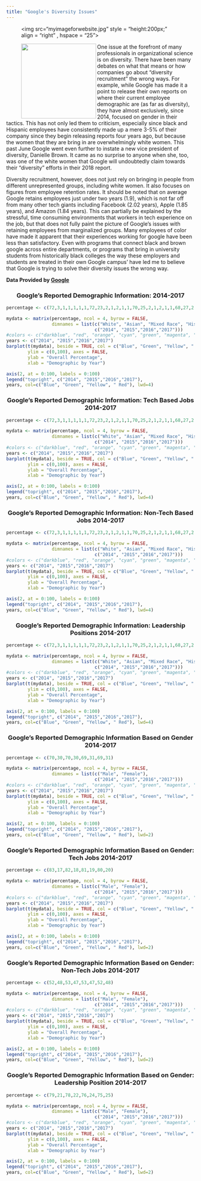 ```yaml
---
title: "Google's Diversity Issues"
---
```

<figure>
<img src="myimageforwebsite.jpg"
style = "height:200px;"
align = "right" , hspace = "25">
</figure>


<figure>
<img src="Googlepic.png"
style = "height:200px;"
align = "left" >
</figure>

One issue at the forefront of many professionals in organizational science is on diversity. There have been many debates on what that means or how companies go about “diversity recruitment” the wrong ways. For example, while Google has made it a point to release their own reports on where their current employee demographic are (as far as diversity), they have almost exclusively, since 2014, focused on gender in their tactics. This has not only led them to criticism, especially since black and Hispanic employees have consistently made up a mere 3-5% of their company since they begin releasing reports four years ago, but because the women that they are bring in are overwhelmingly white women. This past June Google went even further to instate a new vice president of diversity, Danielle Brown. It came as no surprise to anyone when she, too, was one of the white women that Google will undoubtedly claim towards their “diversity” efforts in their 2018 report. 

Diversity recruitment, however, does not just rely on bringing in people from different unrepresented groups, including white women. It also focuses on figures from employee retention rates. It should be noted that on average Google retains employees just under two years (1.9), which is not far off from many other tech giants including Facebook (2.02 years), Apple (1.85 years), and Amazon (1.84 years). This can partially be explained by the stressful, time consuming environments that workers in tech experience on the job, but that does not fully paint the picture of Google’s issues with retaining employees from marginalized groups. Many employees of color have made it apparent that their experiences working for google have been less than satisfactory. Even with programs that connect black and brown google across entire departments, or programs that bring in university students from historically black colleges the way these employers and students are treated in their own Google campus’ have led me to believe that Google is trying to solve their diversity issues the wrong way. 

**Data Provided by [Google](https://diversity.google/commitments/)**

<center> <h3>Google's Reported Demographic Information: 2014-2017</h3> </center>
```r
percentage <- c(72,3,1,1,1,1,1,72,23,2,1,2,1,1,70,25,2,1,2,1,1,68,27,2,2,2,1,1 )

mydata <- matrix(percentage, ncol = 4, byrow = FALSE,
                 dimnames = list(c("White", "Asian", "Mixed Race", "Hispanic", "Black", "Native American", "Pacific Islander"), 
                                 c("2014", "2015","2016","2017")))
#colors <- c("darkblue", "red", "orange", "cyan", "green", "magenta", "blue", "black", "pink")
years <- c("2014", "2015","2016","2017")
barplot(t(mydata), beside = TRUE, col = c("Blue", "Green", "Yellow", " Red"), 
        ylim = c(0,100), axes = FALSE,
        ylab = "Overall Percentage",
        xlab = "Demographic by Year")

axis(2, at = 0:100, labels = 0:100)
legend("topright", c("2014", "2015","2016","2017"),
years, col=c("Blue", "Green", "Yellow", " Red"), lwd=4)
```
<center> <h3>Google's Reported Demographic Information: Tech Based Jobs 2014-2017</h3> </center>
```r
percentage <- c(72,3,1,1,1,1,1,72,23,2,1,2,1,1,70,25,2,1,2,1,1,68,27,2,2,2,1,1)

mydata <- matrix(percentage, ncol = 4, byrow = FALSE,
                 dimnames = list(c("White", "Asian", "Mixed Race", "Hispanic", "Black", "Native American", "Pacific Islander"), 
                                 c("2014", "2015","2016","2017")))
#colors <- c("darkblue", "red", "orange", "cyan", "green", "magenta", "blue", "black", "pink")
years <- c("2014", "2015","2016","2017")
barplot(t(mydata), beside = TRUE, col = c("Blue", "Green", "Yellow", " Red"), 
        ylim = c(0,100), axes = FALSE,
        ylab = "Overall Percentage",
        xlab = "Demographic by Year")

axis(2, at = 0:100, labels = 0:100)
legend("topright", c("2014", "2015","2016","2017"),
years, col=c("Blue", "Green", "Yellow", " Red"), lwd=4)
```


<center> <h3>Google's Reported Demographic Information: Non-Tech Based Jobs 2014-2017</h3> </center>
```r
percentage <- c(72,3,1,1,1,1,1,72,23,2,1,2,1,1,70,25,2,1,2,1,1,68,27,2,2,2,1,1)

mydata <- matrix(percentage, ncol = 4, byrow = FALSE,
                 dimnames = list(c("White", "Asian", "Mixed Race", "Hispanic", "Black", "Native American", "Pacific Islander"), 
                                 c("2014", "2015","2016","2017")))
#colors <- c("darkblue", "red", "orange", "cyan", "green", "magenta", "blue", "black", "pink")
years <- c("2014", "2015","2016","2017")
barplot(t(mydata), beside = TRUE, col = c("Blue", "Green", "Yellow", " Red"), 
        ylim = c(0,100), axes = FALSE,
        ylab = "Overall Percentage",
        xlab = "Demographic by Year")

axis(2, at = 0:100, labels = 0:100)
legend("topright", c("2014", "2015","2016","2017"),
years, col=c("Blue", "Green", "Yellow", " Red"), lwd=4)
```



<center> <h3>Google's Reported Demographic Information: Leadership Positions 2014-2017</h3> </center>
```r
percentage <- c(72,3,1,1,1,1,1,72,23,2,1,2,1,1,70,25,2,1,2,1,1,68,27,2,2,2,1,1)

mydata <- matrix(percentage, ncol = 4, byrow = FALSE,
                 dimnames = list(c("White", "Asian", "Mixed Race", "Hispanic", "Black", "Native American", "Pacific Islander"), 
                                 c("2014", "2015","2016","2017")))
#colors <- c("darkblue", "red", "orange", "cyan", "green", "magenta", "blue", "black", "pink")
years <- c("2014", "2015","2016","2017")
barplot(t(mydata), beside = TRUE, col = c("Blue", "Green", "Yellow", " Red"), 
        ylim = c(0,100), axes = FALSE,
        ylab = "Overall Percentage",
        xlab = "Demographic by Year")

axis(2, at = 0:100, labels = 0:100)
legend("topright", c("2014", "2015","2016","2017"),
years, col=c("Blue", "Green", "Yellow", " Red"), lwd=4)
```

<center> <h3>Google's Reported Demographic Information Based on Gender 2014-2017</h3> </center>

```r
percentage <- c(70,30,70,30,69,31,69,31)

mydata <- matrix(percentage, ncol = 4, byrow = FALSE,
                 dimnames = list(c("Male", "Female"), 
                                 c("2014", "2015","2016","2017")))
#colors <- c("darkblue", "red", "orange", "cyan", "green", "magenta", "blue", "black", "pink")
years <- c("2014", "2015","2016","2017")
barplot(t(mydata), beside = TRUE, col = c("Blue", "Green", "Yellow", " Red"), 
        ylim = c(0,100), axes = FALSE,
        ylab = "Overall Percentage",
        xlab = "Demographic by Year")

axis(2, at = 0:100, labels = 0:100)
legend("topright", c("2014", "2015","2016","2017"),
years, col=c("Blue", "Green", "Yellow", " Red"), lwd=2)
```

<center> <h3>Google's Reported Demographic Information Based on Gender: Tech Jobs 2014-2017</h3> </center>

```r
percentage <- c(83,17,82,18,81,19,80,20)

mydata <- matrix(percentage, ncol = 4, byrow = FALSE,
                 dimnames = list(c("Male", "Female"), 
                                 c("2014", "2015","2016","2017")))
#colors <- c("darkblue", "red", "orange", "cyan", "green", "magenta", "blue", "black", "pink")
years <- c("2014", "2015","2016","2017")
barplot(t(mydata), beside = TRUE, col = c("Blue", "Green", "Yellow", " Red"), 
        ylim = c(0,100), axes = FALSE,
        ylab = "Overall Percentage",
        xlab = "Demographic by Year")

axis(2, at = 0:100, labels = 0:100)
legend("topright", c("2014", "2015","2016","2017"),
years, col=c("Blue", "Green", "Yellow", " Red"), lwd=2)
```

<center> <h3>Google's Reported Demographic Information Based on Gender: Non-Tech Jobs 2014-2017</h3> </center>
```r
percentage <- c(52,48,53,47,53,47,52,48)

mydata <- matrix(percentage, ncol = 4, byrow = FALSE,
                 dimnames = list(c("Male", "Female"), 
                                 c("2014", "2015","2016","2017")))
#colors <- c("darkblue", "red", "orange", "cyan", "green", "magenta", "blue", "black", "pink")
years <- c("2014", "2015","2016","2017")
barplot(t(mydata), beside = TRUE, col = c("Blue", "Green", "Yellow", " Red"), 
        ylim = c(0,100), axes = FALSE,
        ylab = "Overall Percentage",
        xlab = "Demographic by Year")

axis(2, at = 0:100, labels = 0:100)
legend("topright", c("2014", "2015","2016","2017"),
years, col=c("Blue", "Green", "Yellow", " Red"), lwd=2)
```

<center> <h3>Google's Reported Demographic Information Based on Gender: Leadership Position 2014-2017</h3> </center>
```r
percentage <- c(79,21,78,22,76,24,75,25)

mydata <- matrix(percentage, ncol = 4, byrow = FALSE,
                 dimnames = list(c("Male", "Female"), 
                                 c("2014", "2015","2016","2017")))
#colors <- c("darkblue", "red", "orange", "cyan", "green", "magenta", "blue", "black", "pink")
years <- c("2014", "2015","2016","2017")
barplot(t(mydata), beside = TRUE, col = c("Blue", "Green", "Yellow", " Red"), 
        ylim = c(0,100), axes = FALSE,
        ylab = "Overall Percentage",
        xlab = "Demographic by Year")

axis(2, at = 0:100, labels = 0:100)
legend("topright", c("2014", "2015","2016","2017"),
years, col=c("Blue", "Green", "Yellow", " Red"), lwd=2)
```


